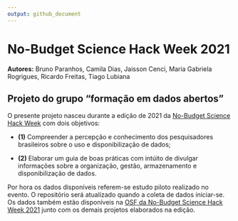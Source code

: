 ```yaml
---
output: github_document
---
```


# No-Budget Science Hack Week 2021
**Autores:** Bruno Paranhos, Camila Dias, Jaisson Cenci, Maria Gabriela Rogrigues, Ricardo Freitas, Tiago Lubiana

## Projeto do grupo “formação em dados abertos”

O presente projeto nasceu durante a edição de 2021 da [No-Budget Science
Hack Week](https://no-budget-science.github.io) com dois objetivos:

-   **(1)** Compreender a percepção e conhecimento dos pesquisadores
    brasileiros sobre o uso e disponibilização de dados;

-   **(2)** Elaborar um guia de boas práticas com intúito de divulgar
    informações sobre a organização, gestão, armazenamento e
    disponibilização de dados.

Por hora os dados disponíveis referem-se estudo piloto realizado no evento. O repositório será atualizado quando a coleta de dados iniciar-se. Os dados também estão disponíveis na [OSF da No-Budget Science Hack Week 2021](https://osf.io/7su8g/) junto com os demais projetos elaborados na edição.